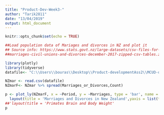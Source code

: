 ```yaml
---
title: "Product-Dev-Week3-"
author: "Tarik2811"
date: "13/04/2019"
output: html_document
---
```


```r
knitr::opts_chunk$set(echo = TRUE)

##Load population data of Mariages and divorces in NZ and plot it 
## Source info: https://www.stats.govt.nz/large-datasets/csv-files-for-download/
##marriages-civil-unions-and-divorces-december-2017-zipped-csv-tables.zip 


```



```r
library(plotly)
library(tidyverse)
datafile<- "C:\\Users\\bouras\\Desktop\\Product-developmentAss2\\MCUD-dec17-marriages-and-divorces.csv"

NZmar <- read.csv(datafile)
NZmarF<- NZmar %>% spread(Marriages_or_Divorces,Count)

p <- plot_ly(NZmarF, x = ~Period, y = ~Marriages, type = 'bar', name = 'Marriages') %>% add_trace(y = ~Divorces, name = 'Divorces') %>%
  layout(title = 'Marriages and Divorces in New Zealand',yaxis = list(title = 'Counts'), barmode = 'group')
##'layout(title = 'Primates Brain and Body Weight'
p



```
